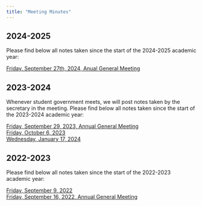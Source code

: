 ```yaml
---
title: "Meeting Minutes"
---
```

## 2024-2025
Please find below all notes taken since the start of the 2024-2025 academic year:

[Friday, September 27th, 2024, Anual General Meeting](./Minutes_2024_09_27.txt)

## 2023-2024
Whenever student government meets, we will post notes taken by the secretary in the meeting. Please find below all notes taken since the start of the 2023-2024 academic year:

[Friday, September 29, 2023, Annual General Meeting](./minutes/Minutes_2023_09_29.txt) \
[Friday, October 6, 2023](./minutes/Minutes_2023_10_06.pdf) \
[Wednesday, January 17, 2024](./minutes/Minutes_2024_01_17.txt)

## 2022-2023
Please find below all notes taken since the start of the 2022-2023 academic year:

[Friday, September 9, 2022](./minutes/Minutes_2022_09_09.txt) \
[Friday, September 16, 2022, Annual General Meeting](./minutes/Minutes_2022_09_16.txt) \
